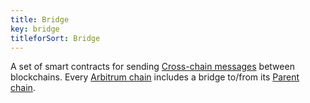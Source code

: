 ```yaml
---
title: Bridge
key: bridge
titleforSort: Bridge
---
```


A set of smart contracts for sending [Cross-chain messages](/intro/glossary#crosschain-message) between blockchains. Every [Arbitrum chain](/intro/glossary#arbitrum-chain) includes a bridge to/from its [Parent chain](/intro/glossary#parent-chain).
